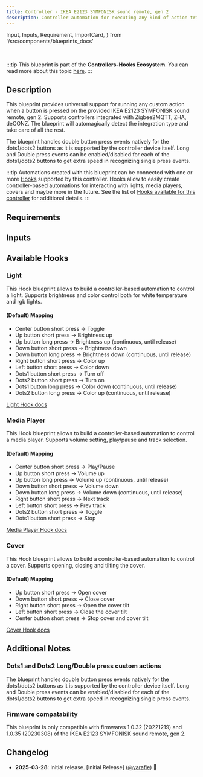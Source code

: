 ```yaml
---
title: Controller - IKEA E2123 SYMFONISK sound remote, gen 2
description: Controller automation for executing any kind of action triggered by the provided IKEA E2123 SYMFONISK sound remote, gen 2. Supports Zigbee2MQTT, ZHA, deCONZ.
---
```


  Input,
  Inputs,
  Requirement,
  ImportCard,
} from '/src/components/blueprints_docs'

<ImportCard id='ikea_e2123' category='controllers' />

<br />

:::tip
This blueprint is part of the **Controllers-Hooks Ecosystem**. You can read more about this topic [here](/docs/controllers-hooks-ecosystem).
:::

## Description

This blueprint provides universal support for running any custom action when a button is pressed on the provided IKEA E2123 SYMFONISK sound remote, gen 2. Supports controllers integrated with Zigbee2MQTT, ZHA, deCONZ. The blueprint will automagically detect the integration type and take care of all the rest.

The blueprint handles double button press events natively for the dots1/dots2 buttons as it is supported by the controller device itself.
Long and Double press events can be enabled/disabled for each of the dots1/dots2 buttons to get extra speed in recognizing single press events.

:::tip
Automations created with this blueprint can be connected with one or more [Hooks](/docs/blueprints/hooks) supported by this controller.
Hooks allow to easily create controller-based automations for interacting with lights, media players, covers and maybe more in the future. See the list of [Hooks available for this controller](/docs/blueprints/controllers/ikea_e2123#available-hooks) for additional details.
:::

## Requirements

<Requirement id='zigbee2mqtt' />
<Requirement id='zha' />
<Requirement id='deconz' />

## Inputs

<Inputs category='controllers' id='ikea_e2123' />

## Available Hooks

### Light

This Hook blueprint allows to build a controller-based automation to control a light. Supports brightness and color control both for white temperature and rgb lights.

#### (Default) Mapping

- Center button short press -> Toggle
- Up button short press -> Brightness up
- Up button long press -> Brightness up (continuous, until release)
- Down button short press -> Brightness down
- Down button long press -> Brightness down (continuous, until release)
- Right button short press -> Color up
- Left button short press -> Color down
- Dots1 button short press -> Turn off
- Dots2 button short press -> Turn on
- Dots1 button long press -> Color down (continuous, until release)
- Dots2 button long press -> Color up (continuous, until release)

[Light Hook docs](/docs/blueprints/hooks/light)

### Media Player

This Hook blueprint allows to build a controller-based automation to control a media player. Supports volume setting, play/pause and track selection.

#### (Default) Mapping

- Center button short press -> Play/Pause
- Up button short press -> Volume up
- Up button long press -> Volume up (continuous, until release)
- Down button short press -> Volume down
- Down button long press -> Volume down (continuous, until release)
- Right button short press -> Next track
- Left button short press -> Prev track
- Dots2 button short press -> Toggle
- Dots1 button short press -> Stop

[Media Player Hook docs](/docs/blueprints/hooks/media_player)

### Cover

This Hook blueprint allows to build a controller-based automation to control a cover. Supports opening, closing and tilting the cover.

#### (Default) Mapping

- Up button short press -> Open cover
- Down button short press -> Close cover
- Right button short press -> Open the cover tilt
- Left button short press -> Close the cover tilt
- Center button short press -> Stop cover and cover tilt

[Cover Hook docs](/docs/blueprints/hooks/cover)

## Additional Notes

### Dots1 and Dots2 Long/Double press custom actions

The blueprint handles double button press events natively for the dots1/dots2 buttons as it is supported by the controller device itself.
Long and Double press events can be enabled/disabled for each of the dots1/dots2 buttons to get extra speed in recognizing single press events.

### Firmware compatability

This blueprint is only compatible with firmwares 1.0.32 (20221219) and 1.0.35 (20230308) of the IKEA E2123 SYMFONISK sound remote, gen 2.

## Changelog

- **2025-03-28**: Initial release. [Initial Release] ([@yarafie](https://github.com/yarafie)) :tada:

